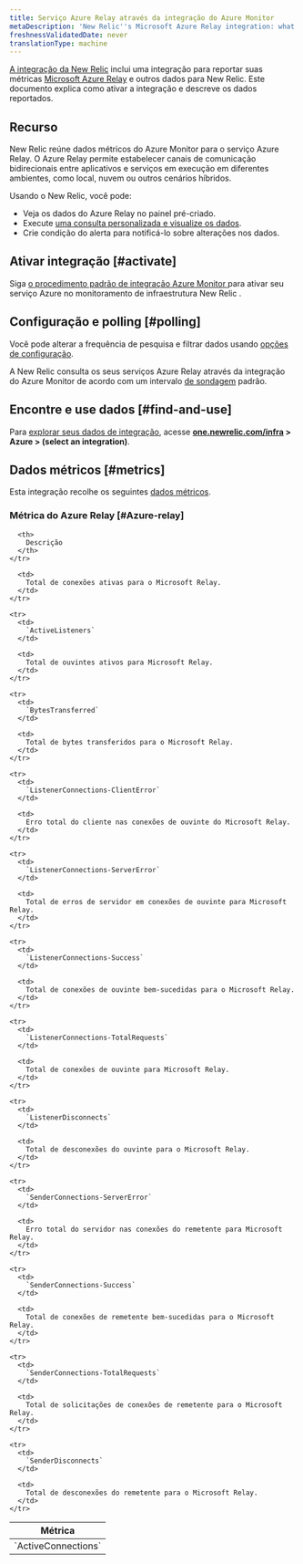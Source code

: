 ```yaml
---
title: Serviço Azure Relay através da integração do Azure Monitor
metaDescription: 'New Relic''s Microsoft Azure Relay integration: what data it reports and how to enable it.'
freshnessValidatedDate: never
translationType: machine
---
```


[A integração da New Relic](/docs/infrastructure/integrations-getting-started/getting-started/introduction-infrastructure-integrations) inclui uma integração para reportar suas métricas [Microsoft Azure Relay](https://learn.microsoft.com/en-us/azure/azure-relay/) e outros dados para New Relic. Este documento explica como ativar a integração e descreve os dados reportados.

## Recurso

New Relic reúne dados métricos do Azure Monitor para o serviço Azure Relay. O Azure Relay permite estabelecer canais de comunicação bidirecionais entre aplicativos e serviços em execução em diferentes ambientes, como local, nuvem ou outros cenários híbridos.

Usando o New Relic, você pode:

* Veja os dados do Azure Relay no painel pré-criado.
* Execute [uma consulta personalizada e visualize os dados](/docs/infrastructure/integrations-getting-started/getting-started/use-integration-data-new-relic-insights).
* Crie condição do alerta para notificá-lo sobre alterações nos dados.

## Ativar integração [#activate]

Siga [o procedimento padrão de integração Azure Monitor ](/docs/infrastructure/microsoft-azure-integrations/azure-integrations-list/azure-monitor)para ativar seu serviço Azure no monitoramento de infraestrutura New Relic .

## Configuração e polling [#polling]

Você pode alterar a frequência de pesquisa e filtrar dados usando [opções de configuração](/docs/infrastructure/microsoft-azure-integrations/azure-integrations-list/azure-monitor/#settings).

A New Relic consulta os seus serviços Azure Relay através da integração do Azure Monitor de acordo com um intervalo [de sondagem](/docs/infrastructure/microsoft-azure-integrations/azure-integrations-list/azure-monitor/#settings) padrão.

## Encontre e use dados [#find-and-use]

Para [explorar seus dados de integração](/docs/infrastructure/integrations/find-use-infrastructure-integration-data), acesse <DNT>**[one.newrelic.com/infra](https://one.newrelic.com/infra) > Azure > (select an integration)**</DNT>.

## Dados métricos [#metrics]

Esta integração recolhe os seguintes [dados métricos](/docs/infrastructure/integrations-getting-started/getting-started/understand-integration-data-data-types#metric).

### Métrica do Azure Relay [#Azure-relay]

<table>
  <thead>
    <tr>
      <th style={{ width: "300px" }}>
        Métrica
      </th>

      <th>
        Descrição
      </th>
    </tr>
  </thead>

  <tbody>
    <tr>
      <td>
        `ActiveConnections`
      </td>

      <td>
        Total de conexões ativas para o Microsoft Relay.
      </td>
    </tr>

    <tr>
      <td>
        `ActiveListeners`
      </td>

      <td>
        Total de ouvintes ativos para Microsoft Relay.
      </td>
    </tr>

    <tr>
      <td>
        `BytesTransferred`
      </td>

      <td>
        Total de bytes transferidos para o Microsoft Relay.
      </td>
    </tr>

    <tr>
      <td>
        `ListenerConnections-ClientError`
      </td>

      <td>
        Erro total do cliente nas conexões de ouvinte do Microsoft Relay.
      </td>
    </tr>

    <tr>
      <td>
        `ListenerConnections-ServerError`
      </td>

      <td>
        Total de erros de servidor em conexões de ouvinte para Microsoft Relay.
      </td>
    </tr>

    <tr>
      <td>
        `ListenerConnections-Success`
      </td>

      <td>
        Total de conexões de ouvinte bem-sucedidas para o Microsoft Relay.
      </td>
    </tr>

    <tr>
      <td>
        `ListenerConnections-TotalRequests`
      </td>

      <td>
        Total de conexões de ouvinte para Microsoft Relay.
      </td>
    </tr>

    <tr>
      <td>
        `ListenerDisconnects`
      </td>

      <td>
        Total de desconexões do ouvinte para o Microsoft Relay.
      </td>
    </tr>

    <tr>
      <td>
        `SenderConnections-ServerError`
      </td>

      <td>
        Erro total do servidor nas conexões do remetente para Microsoft Relay.
      </td>
    </tr>

    <tr>
      <td>
        `SenderConnections-Success`
      </td>

      <td>
        Total de conexões de remetente bem-sucedidas para o Microsoft Relay.
      </td>
    </tr>

    <tr>
      <td>
        `SenderConnections-TotalRequests`
      </td>

      <td>
        Total de solicitações de conexões de remetente para o Microsoft Relay.
      </td>
    </tr>

    <tr>
      <td>
        `SenderDisconnects`
      </td>

      <td>
        Total de desconexões do remetente para o Microsoft Relay.
      </td>
    </tr>
  </tbody>
</table>
